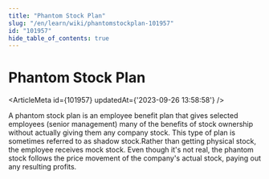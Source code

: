 ```yaml
---
title: "Phantom Stock Plan"
slug: "/en/learn/wiki/phantomstockplan-101957"
id: "101957"
hide_table_of_contents: true
---
```



# Phantom Stock Plan

<ArticleMeta id={101957} updatedAt={'2023-09-26 13:58:58'} />
<div className='border-solid border-b border-t-0 my-4 border-[var(--ifm-color-gray-300)]' />

A phantom stock plan is an employee benefit plan that gives selected employees (senior management) many of the benefits of stock ownership without actually giving them any company stock. This type of plan is sometimes referred to as shadow stock.Rather than getting physical stock, the employee receives mock stock. Even though it's not real, the phantom stock follows the price movement of the company's actual stock, paying out any resulting profits.
